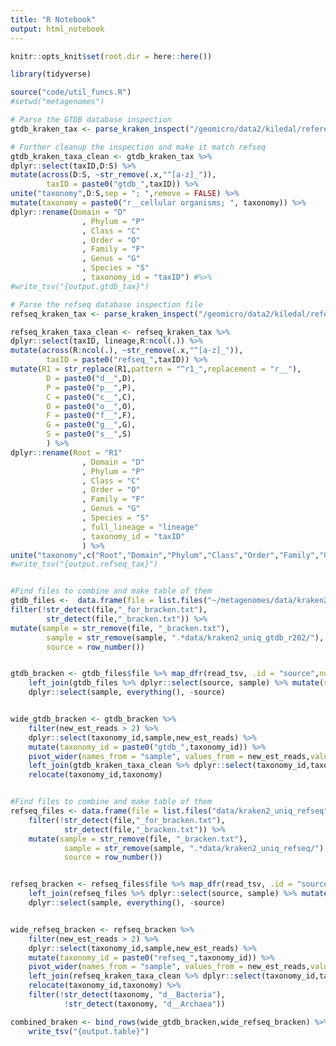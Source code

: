 ```yaml
---
title: "R Notebook"
output: html_notebook
---
```


```r
knitr::opts_knit$set(root.dir = here::here())
```

```r
library(tidyverse)

source("code/util_funcs.R")
#setwd("metagenomes")

# Parse the GTDB database inspection
gtdb_kraken_tax <- parse_kraken_inspect("/geomicro/data2/kiledal/references/kraken_databases/gtdb_r202/inspect.txt")

# Further cleanup the inspection and make it match refseq
gtdb_kraken_taxa_clean <- gtdb_kraken_tax %>% 
dplyr::select(taxID,D:S) %>% 
mutate(across(D:S, ~str_remove(.x,"^[a-z]_")),
        taxID = paste0("gtdb_",taxID)) %>% 
unite("taxonomy",D:S,sep = "; ",remove = FALSE) %>% 
mutate(taxonomy = paste0("r__cellular organisms; ", taxonomy)) %>% 
dplyr::rename(Domain = "D"
                , Phylum = "P"
                , Class = "C"
                , Order = "O"
                , Family = "F"
                , Genus = "G"
                , Species = "S"
                , taxonomy_id = "taxID") #%>% 
#write_tsv("{output.gtdb_tax}")

# Parse the refseq database inspection file
refseq_kraken_tax <- parse_kraken_inspect("/geomicro/data2/kiledal/references/kraken_databases/refseq/inspect.txt")

refseq_kraken_taxa_clean <- refseq_kraken_tax %>% 
dplyr::select(taxID, lineage,R:ncol(.)) %>% 
mutate(across(R:ncol(.), ~str_remove(.x,"^[a-z]_")),
        taxID = paste0("refseq_",taxID)) %>% 
mutate(R1 = str_replace(R1,pattern = "^r1_",replacement = "r__"),
        D = paste0("d__",D),
        P = paste0("p__",P),
        C = paste0("c__",C),
        O = paste0("o__",O),
        F = paste0("f__",F),
        G = paste0("g__",G),
        S = paste0("s__",S)
        ) %>% 
dplyr::rename(Root = "R1"
                , Domain = "D"
                , Phylum = "P"
                , Class = "C"
                , Order = "O"
                , Family = "F"
                , Genus = "G"
                , Species = "S"
                , full_lineage = "lineage"
                , taxonomy_id = "taxID"
                ) %>% 
unite("taxonomy",c("Root","Domain","Phylum","Class","Order","Family","Genus","Species"),sep = "; ",remove = FALSE,na.rm = TRUE) #%>% 
#write_tsv("{output.refseq_tax}")


#Find files to combine and make table of them
gtdb_files <-  data.frame(file = list.files("~/metagenomes/data/kraken2_uniq_gtdb_r202",full.names = TRUE)) #%>%
filter(!str_detect(file,"_for_bracken.txt"),
        str_detect(file,"_bracken.txt")) %>%
mutate(sample = str_remove(file, "_bracken.txt"),
        sample = str_remove(sample, ".*data/kraken2_uniq_gtdb_r202/"),
        source = row_number())


gtdb_bracken <- gtdb_files$file %>% map_dfr(read_tsv, .id = "source",num_threads = 4, show_col_types = FALSE) %>% 
    left_join(gtdb_files %>% dplyr::select(source, sample) %>% mutate(source = as.character(source))) %>% 
    dplyr::select(sample, everything(), -source)


wide_gtdb_bracken <- gtdb_bracken %>% 
    filter(new_est_reads > 2) %>% 
    dplyr::select(taxonomy_id,sample,new_est_reads) %>% 
    mutate(taxonomy_id = paste0("gtdb_",taxonomy_id)) %>% 
    pivot_wider(names_from = "sample", values_from = new_est_reads,values_fill = 0) %>% 
    left_join(gtdb_kraken_taxa_clean %>% dplyr::select(taxonomy_id,taxonomy)) %>% 
    relocate(taxonomy_id,taxonomy)


#Find files to combine and make table of them
refseq_files <- data.frame(file = list.files("data/kraken2_uniq_refseq",full.names = TRUE)) %>%
    filter(!str_detect(file,"_for_bracken.txt"),
            str_detect(file,"_bracken.txt")) %>%
    mutate(sample = str_remove(file, "_bracken.txt"),
            sample = str_remove(sample, ".*data/kraken2_uniq_refseq/"),
            source = row_number())


refseq_bracken <- refseq_files$file %>% map_dfr(read_tsv, .id = "source", num_threads = 4, show_col_types = FALSE) %>% 
    left_join(refseq_files %>% dplyr::select(source, sample) %>% mutate(source = as.character(source))) %>% 
    dplyr::select(sample, everything(), -source)


wide_refseq_bracken <- refseq_bracken %>% 
    filter(new_est_reads > 2) %>%
    dplyr::select(taxonomy_id,sample,new_est_reads) %>% 
    mutate(taxonomy_id = paste0("refseq_",taxonomy_id)) %>% 
    pivot_wider(names_from = "sample", values_from = new_est_reads,values_fill = 0) %>% 
    left_join(refseq_kraken_taxa_clean %>% dplyr::select(taxonomy_id,taxonomy)) %>% 
    relocate(taxonomy_id,taxonomy) %>% 
    filter(!str_detect(taxonomy, "d__Bacteria"),
            !str_detect(taxonomy, "d__Archaea")) 

combined_braken <- bind_rows(wide_gtdb_bracken,wide_refseq_bracken) %>% 
    write_tsv("{output.table}")
```










